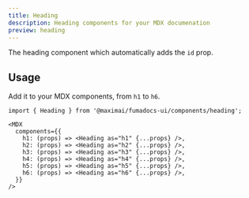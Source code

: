 ```yaml
---
title: Heading
description: Heading components for your MDX documenation
preview: heading
---
```


The heading component which automatically adds the `id` prop.

## Usage

Add it to your MDX components, from `h1` to `h6`.

```mdx
import { Heading } from '@maximai/fumadocs-ui/components/heading';

<MDX
  components={{
    h1: (props) => <Heading as="h1" {...props} />,
    h2: (props) => <Heading as="h2" {...props} />,
    h3: (props) => <Heading as="h3" {...props} />,
    h4: (props) => <Heading as="h4" {...props} />,
    h5: (props) => <Heading as="h5" {...props} />,
    h6: (props) => <Heading as="h6" {...props} />,
  }}
/>
```
